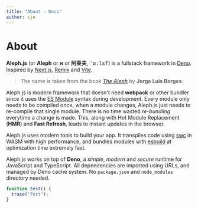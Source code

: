 ```yaml
---
title: "About - Docs"
author: ije
---
```



<Head>
  <title>About - Docs</title>
</Head>

# About

**Aleph.js** (or **Aleph** or **א** or **阿莱夫**, <samp>ˈɑːlɛf</samp>) is a
fullstack framework in [Deno]. Inspired by [Next.js], [Remix] and [Vite].

> The name is taken from the book [_The Aleph_] by **Jorge Luis Borges**.

Aleph.js is modern framework that doesn't need **webpack** or other bundler
since it uses the [ES Module] syntax during development. Every module only needs
to be compiled once, when a module changes, Aleph.js just needs to re-compile
that single module. There is no time wasted _re-bundling_ everytime a change is
made. This, along with Hot Module Replacement (**HMR**) and **Fast Refresh**,
leads to instant updates in the browser.

Aleph.js uses modern tools to build your app. It transpiles code using [swc] in
WASM with high performance, and bundles modules with [esbuild] at optimization
time extremely fast.

Aleph.js works on top of **Deno**, a _simple_, _modern_ and _secure_ runtime for
JavaScript and TypeScript. All dependencies are imported using URLs, and managed
by Deno cache system. No `package.json` and `node_modules` directory needed.

[_The Aleph_]: http://phinnweb.org/links/literature/borges/aleph.html
[ES Module]: https://developer.mozilla.org/en-US/docs/Web/JavaScript/Guide/Modules
[deno]: https://deno.land
[next.js]: https://nextjs.org
[Remix]: https://remix.run
[Vite]: https://vitejs.dev
[swc]: https://swc.rs
[esbuild]: https://github.com/evanw/esbuild

```js
function test() {
  trace("Test");
}
```
